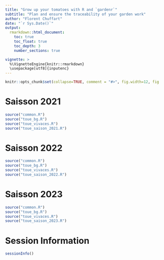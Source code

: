 ```yaml
---
title: "Grow up your tomatoes with R and `gardenr`"
subtitle: "Plan and ensure the traceability of your garden work"
author: "Florent Chuffart"
date: "`r Sys.Date()`"
output: 
  rmarkdown::html_document:
    toc: true
    toc_float: true
    toc_depth: 3
    number_sections: true

vignette: >
  %\VignetteEngine{knitr::rmarkdown}
  \usepackage[utf8]{inputenc}
---
```


```r
knitr::opts_chunk$set(collapse=TRUE, comment = "#>", fig.width=12, fig.height=12, eval=TRUE, echo=TRUE, results="verbatim", dpi=75)
```


# Saisson 2021
```r
source("common.R")
source("toue_bg.R")
source("toue_vivaces.R")
source("toue_saison_2021.R")
```

# Saisson 2022
```r
source("common.R")
source("toue_bg.R")
source("toue_vivaces.R")
source("toue_saison_2022.R")
```

# Saisson 2023
```r
source("common.R")
source("toue_bg.R")
source("toue_vivaces.R")
source("toue_saison_2023.R")
```




# Session Information

```r
sessionInfo()
```



